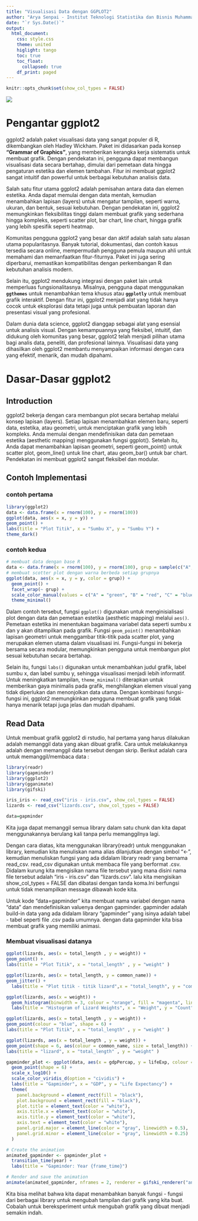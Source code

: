```yaml
---
title: "Visualisasi Data dengan GGPLOT2"
author: "Arya Senpai - Institut Teknologi Statistika dan Bisnis Muhammadiyah"
date: "`r Sys.Date()`"
output: 
  html_document:
    css: style.css
    theme: united
    higlight: tango
    toc: true
    toc_float:
      collapsed: true
    df_print: paged
---
```


```r
knitr::opts_chunk$set(show_col_types = FALSE)
```

![]("https://e0.pxfuel.com/wallpapers/495/16/desktop-wallpaper-chibi-boy-anime.jpg")

# Pengantar ggplot2

ggplot2 adalah paket visualisasi data yang sangat populer di R, dikembangkan oleh Hadley Wickham. Paket ini didasarkan pada konsep **"Grammar of Graphics"**, yang memberikan kerangka kerja sistematis untuk membuat grafik. Dengan pendekatan ini, pengguna dapat membangun visualisasi data secara bertahap, dimulai dari pemetaan data hingga pengaturan estetika dan elemen tambahan. Fitur ini membuat ggplot2 sangat intuitif dan powerful untuk berbagai kebutuhan analisis data.

Salah satu fitur utama ggplot2 adalah pemisahan antara data dan elemen estetika. Anda dapat memulai dengan data mentah, kemudian menambahkan lapisan (layers) untuk mengatur tampilan, seperti warna, ukuran, dan bentuk, sesuai kebutuhan. Dengan pendekatan ini, ggplot2 memungkinkan fleksibilitas tinggi dalam membuat grafik yang sederhana hingga kompleks, seperti scatter plot, bar chart, line chart, hingga grafik yang lebih spesifik seperti heatmap.

Komunitas pengguna ggplot2 yang besar dan aktif adalah salah satu alasan utama popularitasnya. Banyak tutorial, dokumentasi, dan contoh kasus tersedia secara online, mempermudah pengguna pemula maupun ahli untuk memahami dan memanfaatkan fitur-fiturnya. Paket ini juga sering diperbarui, memastikan kompatibilitas dengan perkembangan R dan kebutuhan analisis modern.

Selain itu, ggplot2 mendukung integrasi dengan paket lain untuk memperluas fungsionalitasnya. Misalnya, pengguna dapat menggunakan **`ggthemes`** untuk menambahkan tema khusus atau **`ggplotly`** untuk membuat grafik interaktif. Dengan fitur ini, ggplot2 menjadi alat yang tidak hanya cocok untuk eksplorasi data tetapi juga untuk pembuatan laporan dan presentasi visual yang profesional.

Dalam dunia data science, ggplot2 dianggap sebagai alat yang esensial untuk analisis visual. Dengan kemampuannya yang fleksibel, intuitif, dan didukung oleh komunitas yang besar, ggplot2 telah menjadi pilihan utama bagi analis data, peneliti, dan profesional lainnya. Visualisasi data yang dihasilkan oleh ggplot2 membantu menyampaikan informasi dengan cara yang efektif, menarik, dan mudah dipahami.


# Dasar-Dasar ggplot2

## Introduction

ggplot2 bekerja dengan cara membangun plot secara bertahap melalui konsep lapisan (layers). Setiap lapisan menambahkan elemen baru, seperti data, estetika, atau geometri, untuk menciptakan grafik yang lebih kompleks. Anda memulai dengan mendefinisikan data dan pemetaan estetika (aesthetic mapping) menggunakan fungsi ggplot(). Setelah itu, Anda dapat menambahkan lapisan geometri, seperti geom_point() untuk scatter plot, geom_line() untuk line chart, atau geom_bar() untuk bar chart. Pendekatan ini membuat ggplot2 sangat fleksibel dan modular.

## Contoh Implementasi

### contoh pertama

```r
library(ggplot2)
data <- data.frame(x = rnorm(100), y = rnorm(100))
ggplot(data, aes(x = x, y = y)) + 
geom_point() + 
labs(title = "Plot Titik", x = "Sumbu X", y = "Sumbu Y") +
theme_dark()
```

### contoh kedua

```r
# membuat data dengan base R
data <- data.frame(x = rnorm(100), y = rnorm(100), grup = sample(c("A","B","C","D"), 100, replace = TRUE))
# membuat scotter plot dengan warna berbeda setiap grupnya
ggplot(data, aes(x = x, y = y, color = grup)) +
  geom_point() +
  facet_wrap(~ grup) +
  scale_color_manual(values = c("A" = "green", "B" = "red", "C" = "blue", "D" = "yellow")) +
  theme_minimal()
```

Dalam contoh tersebut, fungsi `ggplot()` digunakan untuk menginisialisasi plot dengan data dan pemetaan estetika (aesthetic mapping) melalui `aes()`. Pemetaan estetika ini menentukan bagaimana variabel data seperti sumbu x dan y akan ditampilkan pada grafik. Fungsi `geom_point()` menambahkan lapisan geometri untuk menggambar titik-titik pada scatter plot, yang merupakan elemen utama dalam visualisasi ini. Fungsi-fungsi ini bekerja bersama secara modular, memungkinkan pengguna untuk membangun plot sesuai kebutuhan secara bertahap.

Selain itu, fungsi `labs()` digunakan untuk menambahkan judul grafik, label sumbu x, dan label sumbu y, sehingga visualisasi menjadi lebih informatif. Untuk meningkatkan tampilan, `theme_minimal()` diterapkan untuk memberikan gaya minimalis pada grafik, menghilangkan elemen visual yang tidak diperlukan dan menonjolkan data utama. Dengan kombinasi fungsi-fungsi ini, ggplot2 memungkinkan pengguna membuat grafik yang tidak hanya menarik tetapi juga jelas dan mudah dipahami.

## Read Data

Untuk membuat grafik ggplot2 di rstudio, hal pertama yang harus dilakukan adalah memanggil data yang akan dibuat grafik. Cara untuk melakukannya adalah dengan memanggil data tersebut dengan skrip.
Berikut adalah cara untuk memanggil/membaca data :

```r
library(readr)
library(gapminder)
library(ggplot2)
library(gganimate)
library(gifski)

iris_iris <- read_csv("iris - iris.csv", show_col_types = FALSE)
lizards <- read_csv("lizards.csv", show_col_types = FALSE)

data=gapminder
```

Kita juga dapat memanggil semua library dalam satu chunk dan kita dapat menggunakannya berulang kali tanpa perlu memanggilnya lagi.

Dengan cara diatas, kita menggunakan library(readr) untuk menggunakan library, kemudian kita menuliskan nama alias dilanjutkan dengan simbol "<-", kemudian menuliskan fungsi yang ada didalam library readr yang bernama read_csv. read_csv digunakan untuk membaca file yang berformat .csv. Didalam kurung kita mengisikan nama file tersebut yang mana disini nama file tersebut adalah "iris - iris.csv" dan "lizards.csv". lalu kita mengisikan show_col_types = FALSE dan dibatasi dengan tanda koma.Ini berfungsi untuk tidak menampilkan message dibawah kode kita.

Untuk kode "data=gapminder" kita membuat nama variabel dengan nama "data" dan mendefinisikan valuenya dengan gapminder. gapminder adalah build-in data yang ada didalam library "gapminder" yang isinya adalah tabel - tabel seperti file .csv pada umumnya. dengan data gapminder kita bisa membuat grafik yang memiliki animasi.

### Membuat visualisasi datanya

```r
ggplot(lizards, aes(x = total_length , y = weight)) + 
geom_point() +
labs(title = "Plot Titik", x = "total_length" , y = "weight" )
```

```r
ggplot(lizards, aes(x = total_length, y = common_name)) +
geom_jitter() +
  labs(title = "Plot titik - titik lizard",x = "total_length", y = "common_name")
```

```r
ggplot(lizards, aes(x = weight)) +
  geom_histogram(binwidth = 3, colour = "orange", fill = "magenta", linetype = "dotted", linewidth = 2) +
  labs(title = "Histogram of Lizard Weights", x = "Weight", y = "Count")
```
```r
ggplot(lizards, aes(x = total_length , y = weight)) + 
geom_point(colour = "blue", shape = 6) +
labs(title = "Plot Titik", x = "total_length" , y = "weight" )
```

```r
ggplot(lizards, aes(x = total_length , y = weight)) + 
geom_point(shape = 6, aes(colour = common_name, size = total_length)) +
labs(title = "lizard", x = "total_length" , y = "weight" )
```

```r
gapminder_plot <- ggplot(data, aes(x = gdpPercap, y = lifeExp, colour = continent, linewidth = pop)) +
  geom_point(shape = 6) +
  scale_x_log10() +
  scale_color_viridis_d(option = "cividis") +
  labs(title = "Gapminder", x = "GDP", y = "Life Expectancy") +
  theme(
    panel.background = element_rect(fill = "black"),
    plot.background = element_rect(fill = "black"),
    plot.title = element_text(color = "white"),
    axis.title.x = element_text(color = "white"),
    axis.title.y = element_text(color = "white"),
    axis.text = element_text(color = "white"),
    panel.grid.major = element_line(color = "gray", linewidth = 0.5),
    panel.grid.minor = element_line(color = "gray", linewidth = 0.25)
  )

# Create the animation
animated_gapminder <- gapminder_plot + 
  transition_time(year) + 
  labs(title = "Gapminder: Year {frame_time}")

# Render and save the animation
animate(animated_gapminder, nframes = 2, renderer = gifski_renderer("animated_gapminder.gif"))
```

Kita bisa melihat bahwa kita dapat menambahkan banyak fungsi - fungsi dari berbagai library untuk mengubah tampilan dari grafik yang kita buat. Cobalah untuk bereksperiment untuk mengubah grafik yang dibuat menjadi semakin indah.